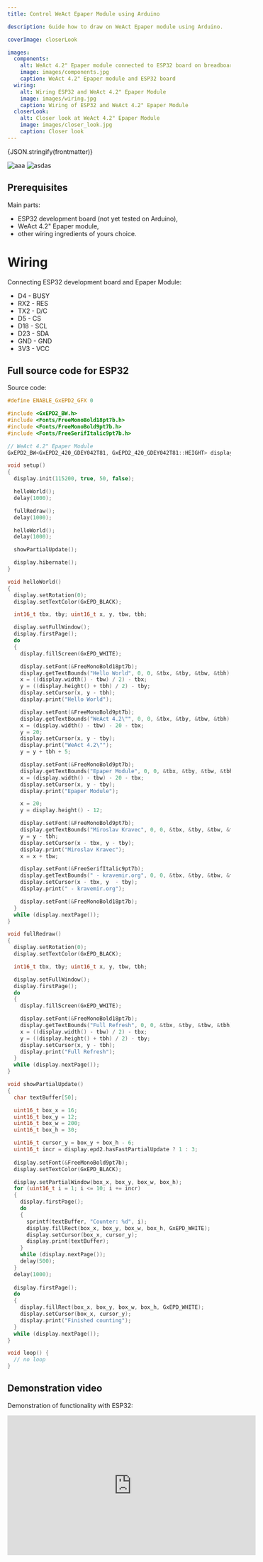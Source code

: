 ```yaml
---
title: Control WeAct Epaper Module using Arduino

description: Guide how to draw on WeAct Epaper module using Arduino.

coverImage: closerLook

images:
  components:
    alt: WeAct 4.2" Epaper module connected to ESP32 board on breadboard
    image: images/components.jpg
    caption: WeAct 4.2" Epaper module and ESP32 board
  wiring:
    alt: Wiring ESP32 and WeAct 4.2" Epaper Module
    image: images/wiring.jpg
    caption: Wiring of ESP32 and WeAct 4.2" Epaper Module
  closerLook:
    alt: Closer look at WeAct 4.2" Epaper Module
    image: images/closer_look.jpg
    caption: Closer look
---
```



<ContentImage alt={frontmatter.images.closerLook.alt} image={frontmatter.images.closerLook.image}/>

<div>{JSON.stringify(frontmatter)}</div>

![aaa](images/closer_look.jpg)
<Image src={img} alt="asdas" layout='constrained'  />

[//]: # (::)

## Prerequisites

Main parts:

- ESP32 development board (not yet tested on Arduino),
- WeAct 4.2" Epaper module,
- other wiring ingredients of yours choice.

[//]: # (::content-image{:alt="images.components.alt" :image="images.components.image"})

[//]: # (::)

# Wiring

Connecting ESP32 development board and Epaper Module:

- D4 - BUSY
- RX2 - RES
- TX2 - D/C
- D5 - CS
- D18 - SCL
- D23 - SDA
- GND - GND
- 3V3 - VCC

[//]: # (::content-image{:alt="images.wiring.alt" :image="images.wiring.image"})

[//]: # (::)

## Full source code for ESP32

Source code:

```cpp
#define ENABLE_GxEPD2_GFX 0

#include <GxEPD2_BW.h>
#include <Fonts/FreeMonoBold18pt7b.h>
#include <Fonts/FreeMonoBold9pt7b.h>
#include <Fonts/FreeSerifItalic9pt7b.h>

// WeAct 4.2" Epaper Module
GxEPD2_BW<GxEPD2_420_GDEY042T81, GxEPD2_420_GDEY042T81::HEIGHT> display(GxEPD2_420_GDEY042T81(/*CS=5*/ SS, /*DC=*/ 17, /*RST=*/ 16, /*BUSY=*/ 4));

void setup()
{
  display.init(115200, true, 50, false);

  helloWorld();
  delay(1000);

  fullRedraw();
  delay(1000);

  helloWorld();
  delay(1000);

  showPartialUpdate();

  display.hibernate();
}

void helloWorld()
{
  display.setRotation(0);
  display.setTextColor(GxEPD_BLACK);

  int16_t tbx, tby; uint16_t x, y, tbw, tbh;

  display.setFullWindow();
  display.firstPage();
  do
  {
    display.fillScreen(GxEPD_WHITE);

    display.setFont(&FreeMonoBold18pt7b);
    display.getTextBounds("Hello World", 0, 0, &tbx, &tby, &tbw, &tbh);
    x = ((display.width() - tbw) / 2) - tbx;
    y = ((display.height() + tbh) / 2) - tby;
    display.setCursor(x, y - tbh);
    display.print("Hello World");

    display.setFont(&FreeMonoBold9pt7b);
    display.getTextBounds("WeAct 4.2\"", 0, 0, &tbx, &tby, &tbw, &tbh);
    x = (display.width() - tbw) - 20 - tbx;
    y = 20;
    display.setCursor(x, y - tby);
    display.print("WeAct 4.2\"");
    y = y + tbh + 5;

    display.setFont(&FreeMonoBold9pt7b);
    display.getTextBounds("Epaper Module", 0, 0, &tbx, &tby, &tbw, &tbh);
    x = (display.width() - tbw) - 20 - tbx;
    display.setCursor(x, y - tby);
    display.print("Epaper Module");

    x = 20;
    y = display.height() - 12;

    display.setFont(&FreeMonoBold9pt7b);
    display.getTextBounds("Miroslav Kravec", 0, 0, &tbx, &tby, &tbw, &tbh);
    y = y - tbh;
    display.setCursor(x - tbx, y - tby);
    display.print("Miroslav Kravec");
    x = x + tbw;

    display.setFont(&FreeSerifItalic9pt7b);
    display.getTextBounds(" - kravemir.org", 0, 0, &tbx, &tby, &tbw, &tbh);
    display.setCursor(x - tbx, y  - tby);
    display.print(" - kravemir.org");

    display.setFont(&FreeMonoBold18pt7b);
  }
  while (display.nextPage());
}

void fullRedraw()
{
  display.setRotation(0);
  display.setTextColor(GxEPD_BLACK);

  int16_t tbx, tby; uint16_t x, y, tbw, tbh;

  display.setFullWindow();
  display.firstPage();
  do
  {
    display.fillScreen(GxEPD_WHITE);

    display.setFont(&FreeMonoBold18pt7b);
    display.getTextBounds("Full Refresh", 0, 0, &tbx, &tby, &tbw, &tbh);
    x = ((display.width() - tbw) / 2) - tbx;
    y = ((display.height() + tbh) / 2) - tby;
    display.setCursor(x, y - tbh);
    display.print("Full Refresh");
  }
  while (display.nextPage());
}

void showPartialUpdate()
{
  char textBuffer[50];

  uint16_t box_x = 16;
  uint16_t box_y = 12;
  uint16_t box_w = 200;
  uint16_t box_h = 30;

  uint16_t cursor_y = box_y + box_h - 6;
  uint16_t incr = display.epd2.hasFastPartialUpdate ? 1 : 3;
  
  display.setFont(&FreeMonoBold9pt7b);
  display.setTextColor(GxEPD_BLACK);

  display.setPartialWindow(box_x, box_y, box_w, box_h);
  for (uint16_t i = 1; i <= 10; i += incr)
  {
    display.firstPage();
    do
    {
      sprintf(textBuffer, "Counter: %d", i);
      display.fillRect(box_x, box_y, box_w, box_h, GxEPD_WHITE);
      display.setCursor(box_x, cursor_y);
      display.print(textBuffer);
    }
    while (display.nextPage());
    delay(500);
  }
  delay(1000);
  
  display.firstPage();
  do
  {
    display.fillRect(box_x, box_y, box_w, box_h, GxEPD_WHITE);
    display.setCursor(box_x, cursor_y);
    display.print("Finished counting");
  }
  while (display.nextPage());
}

void loop() {
  // no loop
}
```

## Demonstration video

Demonstration of functionality with ESP32:

<iframe class="youtube" width="560" height="315" src="https://www.youtube.com/embed/VWVlwO9dve0?si=wr1Obc1f5ba-5dP6" title="YouTube video player" frameborder="0" allow="accelerometer; autoplay; clipboard-write; encrypted-media; gyroscope; picture-in-picture; web-share" referrerpolicy="strict-origin-when-cross-origin" allowfullscreen></iframe>

